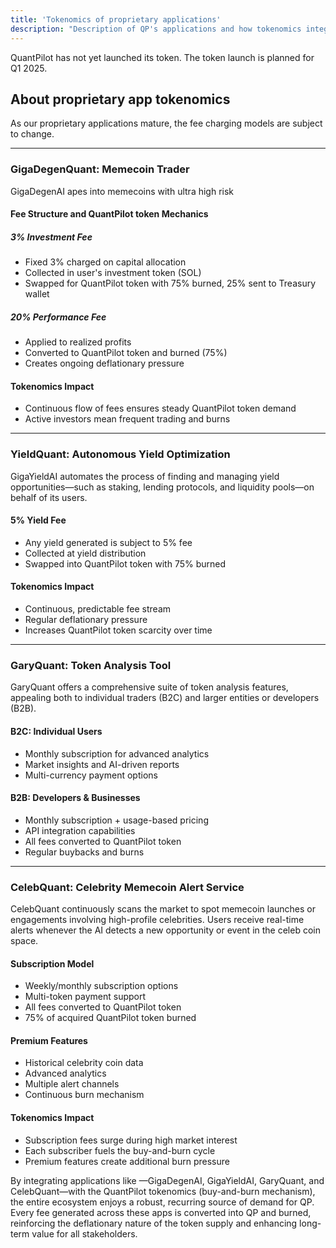 ```yaml
---
title: 'Tokenomics of proprietary applications'
description: "Description of QP's applications and how tokenomics integrates with them"
---
```


<Warning>QuantPilot has not yet launched its token. The token launch is planned for Q1 2025.</Warning>

## About proprietary app tokenomics

As our proprietary applications mature, the fee charging models are subject to change.

---

### GigaDegenQuant: Memecoin Trader

GigaDegenAI apes into memecoins with ultra high risk

#### Fee Structure and QuantPilot token Mechanics

##### 3% Investment Fee

- Fixed 3% charged on capital allocation
- Collected in user's investment token (SOL)
- Swapped for QuantPilot token with 75% burned, 25% sent to Treasury wallet

##### 20% Performance Fee

- Applied to realized profits
- Converted to QuantPilot token and burned (75%)
- Creates ongoing deflationary pressure

#### Tokenomics Impact

- Continuous flow of fees ensures steady QuantPilot token demand
- Active investors mean frequent trading and burns

---

### YieldQuant: Autonomous Yield Optimization

GigaYieldAI automates the process of finding and managing yield opportunities—such as staking, lending protocols, and liquidity pools—on behalf of its users.

#### 5% Yield Fee

- Any yield generated is subject to 5% fee
- Collected at yield distribution
- Swapped into QuantPilot token with 75% burned

#### Tokenomics Impact

- Continuous, predictable fee stream
- Regular deflationary pressure
- Increases QuantPilot token scarcity over time

---

### GaryQuant: Token Analysis Tool

GaryQuant offers a comprehensive suite of token analysis features, appealing both to individual traders (B2C) and larger entities or developers (B2B).

#### B2C: Individual Users

- Monthly subscription for advanced analytics
- Market insights and AI-driven reports
- Multi-currency payment options

#### B2B: Developers & Businesses

- Monthly subscription + usage-based pricing
- API integration capabilities
- All fees converted to QuantPilot token
- Regular buybacks and burns

---

### CelebQuant: Celebrity Memecoin Alert Service

CelebQuant continuously scans the market to spot memecoin launches or engagements involving high-profile celebrities. Users receive real-time alerts whenever the AI detects a new opportunity or event in the celeb coin space.

#### Subscription Model

- Weekly/monthly subscription options
- Multi-token payment support
- All fees converted to QuantPilot token
- 75% of acquired QuantPilot token burned

#### Premium Features

- Historical celebrity coin data
- Advanced analytics
- Multiple alert channels
- Continuous burn mechanism

#### Tokenomics Impact

- Subscription fees surge during high market interest
- Each subscriber fuels the buy-and-burn cycle
- Premium features create additional burn pressure

By integrating applications like —GigaDegenAI, GigaYieldAI, GaryQuant, and CelebQuant—with the QuantPilot tokenomics (buy-and-burn mechanism), the entire ecosystem enjoys a robust, recurring source of demand for QP. Every fee generated across these apps is converted into QP and burned, reinforcing the deflationary nature of the token supply and enhancing long-term value for all stakeholders.
